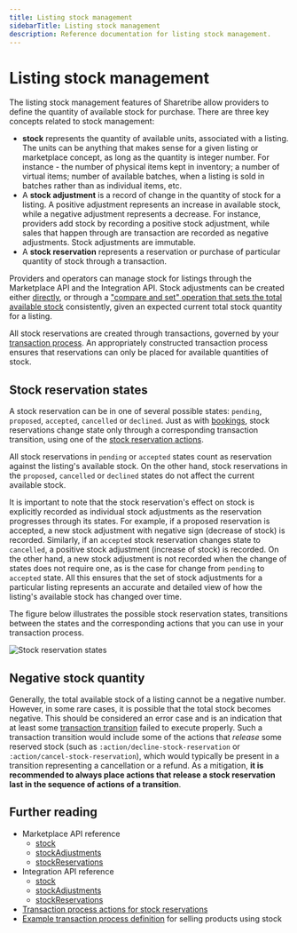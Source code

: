 ```yaml
---
title: Listing stock management
sidebarTitle: Listing stock management
description: Reference documentation for listing stock management.
---
```


# Listing stock management

The listing stock management features of Sharetribe allow providers to
define the quantity of available stock for purchase. There are three key
concepts related to stock management:

- **stock** represents the quantity of available units, associated with
  a listing. The units can be anything that makes sense for a given
  listing or marketplace concept, as long as the quantity is integer
  number. For instance - the number of physical items kept in inventory;
  a number of virtual items; number of available batches, when a listing
  is sold in batches rather than as individual items, etc.
- A **stock adjustment** is a record of change in the quantity of stock
  for a listing. A positive adjustment represents an increase in
  available stock, while a negative adjustment represents a decrease.
  For instance, providers add stock by recording a positive stock
  adjustment, while sales that happen through are transaction are
  recorded as negative adjustments. Stock adjustments are immutable.
- A **stock reservation** represents a reservation or purchase of
  particular quantity of stock through a transaction.

Providers and operators can manage stock for listings through the
Marketplace API and the Integration API. Stock adjustments can be
created either
[directly](https://www.sharetribe.com/api-reference/marketplace.html#create-stock-adjustment),
or through a
["compare and set" operation that sets the total available stock](https://www.sharetribe.com/api-reference/marketplace.html#compare-and-set-total-stock)
consistently, given an expected current total stock quantity for a
listing.

All stock reservations are created through transactions, governed by
your [transaction process](/concepts/transaction-process/). An
appropriately constructed transaction process ensures that reservations
can only be placed for available quantities of stock.

## Stock reservation states

A stock reservation can be in one of several possible states: `pending`,
`proposed`, `accepted`, `cancelled` or `declined`. Just as with
[bookings](/references/availability/#booking-states), stock reservations
change state only through a corresponding transaction transition, using
one of the
[stock reservation actions](/references/transaction-process-actions/#stock-reservations).

All stock reservations in `pending` or `accepted` states count as
reservation against the listing's available stock. On the other hand,
stock reservations in the `proposed`, `cancelled` or `declined` states
do not affect the current available stock.

It is important to note that the stock reservation's effect on stock is
explicitly recorded as individual stock adjustments as the reservation
progresses through its states. For example, if a proposed reservation is
accepted, a new stock adjustment with negative sign (decrease of stock)
is recorded. Similarly, if an `accepted` stock reservation changes state
to `cancelled`, a positive stock adjustment (increase of stock) is
recorded. On the other hand, a new stock adjustment is not recorded when
the change of states does not require one, as is the case for change
from `pending` to `accepted` state. All this ensures that the set of
stock adjustments for a particular listing represents an accurate and
detailed view of how the listing's available stock has changed over
time.

The figure below illustrates the possible stock reservation states,
transitions between the states and the corresponding actions that you
can use in your transaction process.

![Stock reservation states](./stock-reservation-states.png)

## Negative stock quantity

Generally, the total available stock of a listing cannot be a negative
number. However, in some rare cases, it is possible that the total stock
becomes negative. This should be considered an error case and is an
indication that at least some
[transaction transition](/concepts/transaction-process/) failed to
execute properly. Such a transaction transition would include some of
the actions that _release_ some reserved stock (such as
`:action/decline-stock-reservation`
or
`:action/cancel-stock-reservation`),
which would typically be present in a transition representing a
cancellation or a refund. As a mitigation, **it is recommended to always
place actions that release a stock reservation last in the sequence of
actions of a transition**.

## Further reading

- Marketplace API reference
  - [stock](https://www.sharetribe.com/api-reference/marketplace.html#stock)
  - [stockAdjustments](https://www.sharetribe.com/api-reference/marketplace.html#stock-adjustments)
  - [stockReservations](https://www.sharetribe.com/api-reference/marketplace.html#stock-reservations)
- Integration API reference
  - [stock](https://www.sharetribe.com/api-reference/integration.html#stock)
  - [stockAdjustments](https://www.sharetribe.com/api-reference/integration.html#stock-adjustments)
  - [stockReservations](https://www.sharetribe.com/api-reference/integration.html#stock-reservations)
- [Transaction process actions for stock reservations](/references/transaction-process-actions/#stock-reservations)
- [Example transaction process definition](https://github.com/sharetribe/example-processes#default-purchase)
  for selling products using stock
